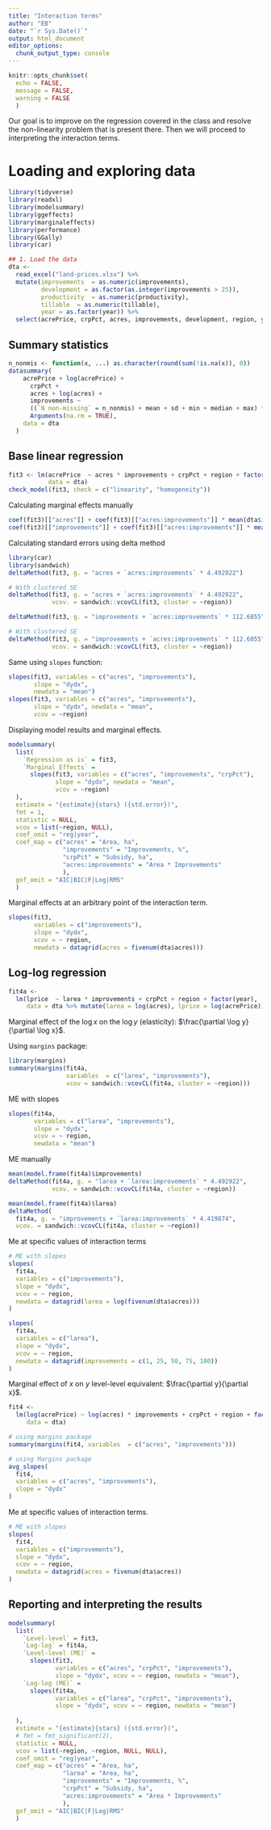 ---
title: "Interaction terms"
author: "EB"
date: "`r Sys.Date()`"
output: html_document
editor_options: 
  chunk_output_type: console
---

```{r setup, include=FALSE}
knitr::opts_chunk$set(
  echo = FALSE, 
  message = FALSE,
  warning = FALSE
  )
```

Our goal is to improve on the regression covered in the class and resolve the non-linearity problem that is present there. Then we will proceed to interpreting the interaction terms.

# Loading and exploring data

```{r}
library(tidyverse)
library(readxl)
library(modelsummary)
library(ggeffects)
library(marginaleffects)
library(performance)
library(GGally)
library(car)

## 1. Load the data
dta <-
  read_excel("land-prices.xlsx") %>%
  mutate(improvements  = as.numeric(improvements),
         development = as.factor(as.integer(improvements > 25)),
         productivity  = as.numeric(productivity),
         tillable  = as.numeric(tillable),
         year = as.factor(year)) %>% 
  select(acrePrice, crpPct, acres, improvements, development, region, year)

```

## Summary statistics

```{r}
n_nonmis <- function(x, ...) as.character(round(sum(!is.na(x)), 0))
datasummary(
    acrePrice + log(acrePrice) + 
      crpPct + 
      acres + log(acres) +
      improvements ~ 
      ((`N non-missing` = n_nonmis) + mean + sd + min + median + max) * 
      Arguments(na.rm = TRUE),
    data = dta
  )
```

## Base linear regression

```{r}
fit3 <- lm(acrePrice  ~ acres * improvements + crpPct + region + factor(year),
           data = dta)
check_model(fit3, check = c("linearity", "homogeneity"))
```

Calculating marginal effects manually

```{r}
coef(fit3)[["acres"]] + coef(fit3)[["acres:improvements"]] * mean(dta$improvements, na.rm = TRUE) 
coef(fit3)[["improvements"]] + coef(fit3)[["acres:improvements"]] * mean(dta$acres, na.rm = TRUE) 
```

Calculating standard errors using delta method

```{r}
library(car)
library(sandwich)
deltaMethod(fit3, g. = "acres + `acres:improvements` * 4.492922")

# With clustered SE
deltaMethod(fit3, g. = "acres + `acres:improvements` * 4.492922",
            vcov. = sandwich::vcovCL(fit3, cluster = ~region))

deltaMethod(fit3, g. = "improvements + `acres:improvements` * 112.6855")

# With clustered SE
deltaMethod(fit3, g. = "improvements + `acres:improvements` * 112.6855",
            vcov. = sandwich::vcovCL(fit3, cluster = ~region))
```

Same using `slopes` function:

```{r}
slopes(fit3, variables = c("acres", "improvements"), 
       slope = "dydx", 
       newdata = "mean")
slopes(fit3, variables = c("acres", "improvements"), 
       slope = "dydx", newdata = "mean", 
       vcov = ~region)
```

Displaying model results and marginal effects.

```{r}
modelsummary(
  list(
    `Regression as is` = fit3,
    `Marginal Effects` =
      slopes(fit3, variables = c("acres", "improvements", "crpPct"), 
             slope = "dydx", newdata = "mean", 
             vcov = ~region)
  ), 
  estimate = "{estimate}{stars} ({std.error})",
  fmt = 1,
  statistic = NULL,
  vcov = list(~region, NULL), 
  coef_omit = "reg|year",
  coef_map = c("acres" = "Area, ha",
               "improvements" = "Improvements, %",
               "crpPct" = "Subsidy, ha",
               "acres:improvements" = "Area * Improvements"
               ),
  gof_omit = "AIC|BIC|F|Log|RMS"
  )
```

Marginal effects at an arbitrary point of the interaction term.

```{r}
slopes(fit3, 
       variables = c("improvements"), 
       slope = "dydx", 
       vcov = ~ region, 
       newdata = datagrid(acres = fivenum(dta$acres)))
```

## Log-log regression

```{r}
fit4a <- 
  lm(lprice  ~ larea * improvements + crpPct + region + factor(year),
     data = dta %>% mutate(larea = log(acres), lprice = log(acrePrice)))
```

Marginal effect of the $\log x$ on the $\log y$ (elasticity): $\frac{\partial \log y}{\partial \log x}$.

Using `margins` package:

```{r}
library(margins)
summary(margins(fit4a,
                variables  = c("larea", "improvements"),
                vcov = sandwich::vcovCL(fit4a, cluster = ~region)))
```

ME with slopes

```{r}
slopes(fit4a,
       variables = c("larea", "improvements"), 
       slope = "dydx", 
       vcov = ~ region, 
       newdata = "mean")
```

ME manually

```{r}
mean(model.frame(fit4a)$improvements)
deltaMethod(fit4a, g. = "larea + `larea:improvements` * 4.492922",
            vcov. = sandwich::vcovCL(fit4a, cluster = ~region))

mean(model.frame(fit4a)$larea)
deltaMethod(
  fit4a, g. = "improvements + `larea:improvements` * 4.419874",
  vcov. = sandwich::vcovCL(fit4a, cluster = ~region))
```

Me at specific values of interaction terms

```{r}
# ME with slopes
slopes(
  fit4a,
  variables = c("improvements"),
  slope = "dydx",
  vcov = ~ region,
  newdata = datagrid(larea = log(fivenum(dta$acres)))
)

slopes(
  fit4a,
  variables = c("larea"),
  slope = "dydx",
  vcov = ~ region,
  newdata = datagrid(improvements = c(1, 25, 50, 75, 100))
)
```


Marginal effect of $x$ on $y$ level-level equivalent: $\frac{\partial y}{\partial x}$.

```{r}
fit4 <- 
  lm(log(acrePrice) ~ log(acres) * improvements + crpPct + region + factor(year),
     data = dta)

# using margins package
summary(margins(fit4, variables  = c("acres", "improvements")))

# using Margins package
avg_slopes(
  fit4,
  variables = c("acres", "improvements"),
  slope = "dydx"
)
```


Me at specific values of interaction terms.

```{r}
# ME with slopes
slopes(
  fit4,
  variables = c("improvements"),
  slope = "dydx",
  vcov = ~ region,
  newdata = datagrid(acres = fivenum(dta$acres))
)
```

## Reporting and interpreting the results

```{r}
modelsummary(
  list(
    `Level-level` = fit3,
    `Log-log` = fit4a,
    `Level-level (ME)` = 
      slopes(fit3,
             variables = c("acres", "crpPct", "improvements"), 
             slope = "dydx", vcov = ~ region, newdata = "mean"),
    `Log-log (ME)` = 
      slopes(fit4a,
             variables = c("larea", "crpPct", "improvements"), 
             slope = "dydx", vcov = ~ region, newdata = "mean")
      
  ), 
  estimate = "{estimate}{stars} ({std.error})",
  # fmt = fmt_significant(2),
  statistic = NULL,
  vcov = list(~region, ~region, NULL, NULL), 
  coef_omit = "reg|year",
  coef_map = c("acres" = "Area, ha",
               "larea" = "Area, ha",
               "improvements" = "Improvements, %",
               "crpPct" = "Subsidy, ha",
               "acres:improvements" = "Area * Improvements"
               ),
  gof_omit = "AIC|BIC|F|Log|RMS"
  )
```

